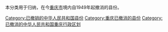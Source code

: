 本分类用于归纳，在今[[重庆市|重庆市]]境内自1949年起撤消的县份。

[[Category:已撤销的中华人民共和国县份|Category:已撤销的中华人民共和国县份]]
[[Category:重庆已撤消的县份|Category:重庆已撤消的县份]]
[[Category:已撤消的中华人民共和国重庆行政区划|Category:已撤消的中华人民共和国重庆行政区划]]